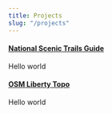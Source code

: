 ```yaml
---
title: Projects
slug: "/projects"
---
```


#### [National Scenic Trails Guide](projects/nst-guide)

Hello world

#### [OSM Liberty Topo](projects/osm-liberty-topo)

Hello world



